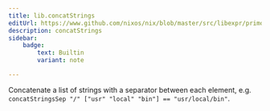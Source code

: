 ```yaml
---
title: lib.concatStrings
editUrl: https://www.github.com/nixos/nix/blob/master/src/libexpr/primops.cc
description: concatStrings
sidebar:
    badge: 
        text: Builtin
        variant: note

---
```



Concatenate a list of strings with a separator between each
element, e.g. `concatStringsSep "/" ["usr" "local" "bin"] ==
"usr/local/bin"`.
